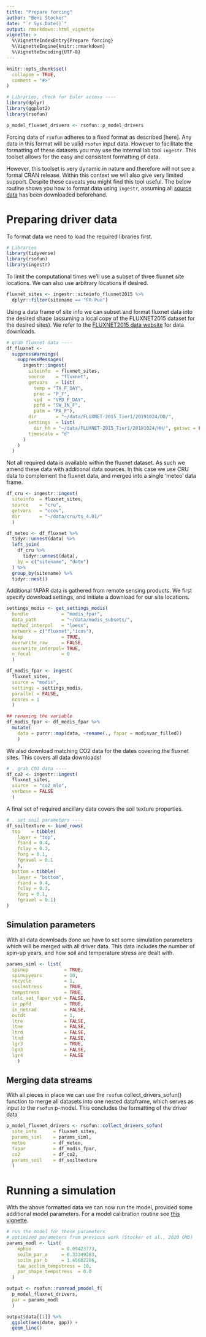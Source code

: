 ```yaml
---
title: "Prepare forcing"
author: "Beni Stocker"
date: "`r Sys.Date()`"
output: rmarkdown::html_vignette
vignette: >
  %\VignetteIndexEntry{Prepare forcing}
  %\VignetteEngine{knitr::rmarkdown}
  %\VignetteEncoding{UTF-8}
---
```


```r
knitr::opts_chunk$set(
  collapse = TRUE,
  comment = "#>"
)

# Libraries, check for Euler access ----
library(dplyr)
library(ggplot2)
library(rsofun)

p_model_fluxnet_drivers <- rsofun::p_model_drivers
```

Forcing data of `rsofun` adheres to a fixed format as described [here]. Any data
in this format will be valid `rsofun` input data. However to facilitate the
formatting of these datasets you may use the internal lab tool `ingestr`. This
toolset allows for the easy and consistent formatting of data.

However, this toolset is very dynamic in nature and therefore will not see a
formal CRAN release. Within this context we will also give very limited support.
Despite these caveats you might find this tool useful. The below routine shows
you how to format data using `ingestr`, assuming all 
[source data](https://github.com/computationales/ingestr) has been 
downloaded beforehand.

# Preparing driver data

To format data we need to load the required libraries first.

```r
# Libraries
library(tidyverse)
library(rsofun)
library(ingestr)
```

To limit the computational times we'll use a subset of three
fluxnet site locations. We can also use arbitrary locations if desired.

```r
fluxnet_sites <- ingestr::siteinfo_fluxnet2015 %>%
  dplyr::filter(sitename == "FR-Pue")
```
Using a data frame of site info we can subset and format fluxnet data into the
desired shape (assuming a local copy of the FLUXNET2015 dataset for the 
desired sites). We refer to the 
[FLUXNET2015 data website](https://fluxnet.org/data/fluxnet2015-dataset/)
for data downloads.

```r
# grab fluxnet data ----
df_fluxnet <-
  suppressWarnings(
    suppressMessages(
      ingestr::ingest(
        siteinfo  = fluxnet_sites,
        source    = "fluxnet",
        getvars   = list(
          temp = "TA_F_DAY",
          prec = "P_F",
          vpd  = "VPD_F_DAY",
          ppfd = "SW_IN_F",
          patm = "PA_F"),
        dir       = "~/data/FLUXNET-2015_Tier1/20191024/DD/",
        settings  = list(
          dir_hh = "~/data/FLUXNET-2015_Tier1/20191024/HH/", getswc = FALSE),
        timescale = "d"
      )
    )
  )
```

Not all required data is available within the fluxnet dataset. As such we amend
these data with additional data sources. In this case we use CRU data to 
complement the fluxnet data, and merged into a single 'meteo' data frame.

```r
df_cru <- ingestr::ingest(
  siteinfo  = fluxnet_sites,
  source    = "cru",
  getvars   = "ccov",
  dir       = "~/data/cru/ts_4.01/"
  )

df_meteo <- df_fluxnet %>%
  tidyr::unnest(data) %>%
  left_join(
    df_cru %>%
      tidyr::unnest(data),
    by = c("sitename", "date")
  ) %>%
  group_by(sitename) %>%
  tidyr::nest()
```

Additional fAPAR data is gathered from remote sensing products. We first specify
download settings, and initiate a download for our site locations.

```r
settings_modis <- get_settings_modis(
  bundle            = "modis_fpar",
  data_path         = "~/data/modis_subsets/",
  method_interpol   = "loess",
  network = c("fluxnet","icos"),
  keep              = TRUE,
  overwrite_raw     = FALSE,
  overwrite_interpol= TRUE,
  n_focal           = 0
  )

df_modis_fpar <- ingest(
  fluxnet_sites,
  source = "modis",
  settings = settings_modis,
  parallel = FALSE,
  ncores = 1
  )

## renaming the variable
df_modis_fpar <- df_modis_fpar %>%
  mutate(
    data = purrr::map(data, ~rename(., fapar = modisvar_filled))
    )
```

We also download matching CO2 data for the dates covering the fluxnet sites.
This covers all data downloads!

```r
# . grab CO2 data ----
df_co2 <- ingestr::ingest(
  fluxnet_sites,
  source  = "co2_mlo",
  verbose = FALSE
  )
```

A final set of required ancillary data covers the soil texture properties.

```r
# . set soil parameters ----
df_soiltexture <- bind_rows(
  top    = tibble(
    layer = "top",
    fsand = 0.4,
    fclay = 0.3,
    forg = 0.1,
    fgravel = 0.1
    ),
  bottom = tibble(
    layer = "bottom",
    fsand = 0.4,
    fclay = 0.3,
    forg = 0.1,
    fgravel = 0.1)
)
```

## Simulation parameters

With all data downloads done we have to set some simulation parameters which
will be merged with all driver data. This data includes the number of spin-up
years, and how soil and temperature stress are dealt with.

```r
params_siml <- list(
  spinup             = TRUE,
  spinupyears        = 10,
  recycle            = 1,
  soilmstress        = TRUE,
  tempstress         = TRUE,
  calc_aet_fapar_vpd = FALSE,
  in_ppfd            = TRUE,
  in_netrad          = FALSE,
  outdt              = 1,
  ltre               = FALSE,
  ltne               = FALSE,
  ltrd               = FALSE,
  ltnd               = FALSE,
  lgr3               = TRUE,
  lgn3               = FALSE,
  lgr4               = FALSE
	)
```

## Merging data streams

With all pieces in place we can use the `rsofun` collect_drivers_sofun()
function to merge all datasets into one nested dataframe, which serves as
input to the `rsofun` p-model. This concludes the formatting of the driver data

```r
p_model_fluxnet_drivers <- rsofun::collect_drivers_sofun(
  site_info      = fluxnet_sites,
  params_siml    = params_siml,
  meteo          = df_meteo,
  fapar          = df_modis_fpar,
  co2            = df_co2,
  params_soil    = df_soiltexture
  )
```

# Running a simulation

With the above formatted data we can now run the model, provided some additional
model parameters. For a model calibration routine see 
[this vignette](https://computationales.github.io/rsofun/articles/pmodel_use.html).

```r
# run the model for these parameters
# optimized parameters from previous work (Stocker et al., 2020 GMD)
params_modl <- list(
    kphio           = 0.09423773,
    soilm_par_a     = 0.33349283,
    soilm_par_b     = 1.45602286,
    tau_acclim_tempstress = 10,
    par_shape_tempstress  = 0.0
  )

output <- rsofun::runread_pmodel_f(
  p_model_fluxnet_drivers,
  par = params_modl
  )

output$data[[1]] %>% 
  ggplot(aes(date, gpp)) +
  geom_line()
```
